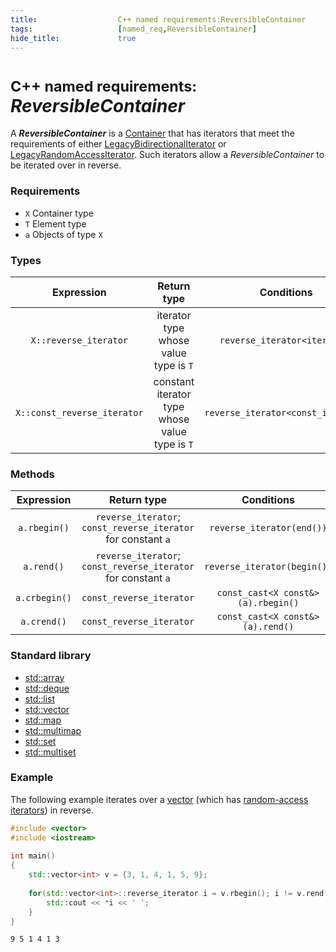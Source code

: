 ```yaml
---
title:                  C++ named requirements:ReversibleContainer 
tags:                   [named_req,ReversibleContainer]
hide_title:             true
---
```



# <small>C++ named requirements:</small> *ReversibleContainer*
A ***ReversibleContainer*** is a [Container](/docs/named_req/Container) that has iterators that meet the requirements of either 
[LegacyBidirectionalIterator](/docs/named_req/LegacyBidirectionalIterator) or [LegacyRandomAccessIterator](/docs/named_req/LegacyRandomAccessIterator). 
Such iterators allow a *ReversibleContainer* to be iterated over in reverse.

### Requirements
* `X` Container type
* `T` Element type
* `a` Objects of type `X`

### Types

|  **Expression**             |  **Return type**                               |  **Conditions**                    |**Complexity**|
|:---------------------------:|:----------------------------------------------:|:----------------------------------:|:------------:|
| `X::reverse_iterator`       | iterator type whose value type is `T`          | `reverse_iterator<iterator>`       | compile time |
| `X::const_reverse_iterator` | constant iterator type whose value type is `T` | `reverse_iterator<const_iterator>` | compile time |

### Methods

|**Expression** |  **Return type**                                              |  **Conditions**                    |**Complexity**|
|:-------------:|:-------------------------------------------------------------:|:----------------------------------:|:------------:|
| `a.rbegin()`  | `reverse_iterator`; `const_reverse_iterator` for constant `a` | `reverse_iterator(end())`          | constant     |
| `a.rend()`    | `reverse_iterator`; `const_reverse_iterator` for constant `a` | `reverse_iterator(begin())`        | constant     |
| `a.crbegin()` | `const_reverse_iterator`                                      | `const_cast<X const&>(a).rbegin()` | constant     |
| `a.crend()`   | `const_reverse_iterator`                                      | `const_cast<X const&>(a).rend()`   | constant     |

### Standard library
* [std::array](/docs/std/containers/arrays/array)
* [std::deque](/docs/std/containers/queues/deque)
* [std::list](/docs/std/containers/lists/list)
* [std::vector](/docs/std/container/vector)
* [std::map](/docs/std/containers/maps/map)
* [std::multimap](/docs/std/containers/maps/multimap)
* [std::set](/docs/std/containers/sets/set)
* [std::multiset](/docs/std/containers/sets/multiset)

### Example 

The following example iterates over a [vector](/docs/std/container/vector) (which has [random-access iterators](/docs/std/container/vector#Member_types)) in reverse.

<Columns>
<div>

```cpp
#include <vector>
#include <iostream>
 
int main()
{
    std::vector<int> v = {3, 1, 4, 1, 5, 9};
 
    for(std::vector<int>::reverse_iterator i = v.rbegin(); i != v.rend(); ++i) {
        std::cout << *i << ' ';
    }
}
```

</div>
<div>

```plaintext title="Result"
9 5 1 4 1 3
```

</div>
</Columns>
